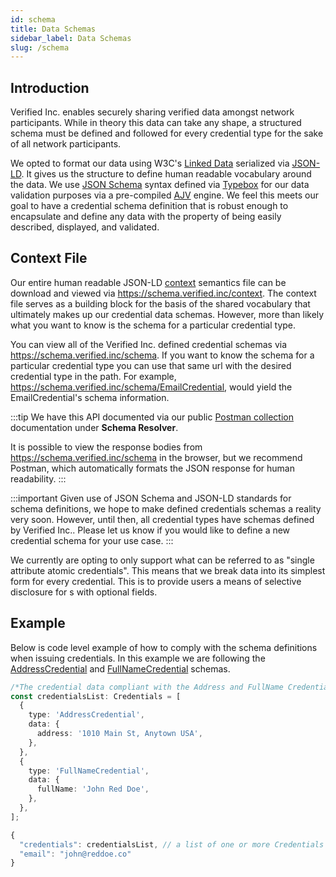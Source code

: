 ```yaml
---
id: schema
title: Data Schemas
sidebar_label: Data Schemas
slug: /schema
---
```



## Introduction

Verified Inc. enables securely sharing verified <a href="/terminology#credential"><Tip type="credential"/></a> data amongst network participants. While in theory this data can take any shape, a structured schema must be defined and followed for every credential type for the sake of all network participants.

We opted to format our data using W3C's [Linked Data](https://www.w3.org/standards/semanticweb/data) serialized via [JSON-LD](https://www.w3.org/TR/json-ld11/). It gives us the structure to define human readable vocabulary around the data. We use [JSON Schema](https://json-schema.org/) syntax defined via [Typebox](https://github.com/sinclairzx81/typebox) for our data validation purposes via a pre-compiled [AJV](https://ajv.js.org/guide/why-ajv.html) engine. We feel this meets our goal to have a credential schema definition that is robust enough to encapsulate and define any data with the property of being easily described, displayed, and validated.

## Context File

Our entire human readable JSON-LD [context](https://www.w3.org/TR/json-ld11/#the-context) semantics file can be download and viewed via https://schema.verified.inc/context. The context file serves as a building block for the basis of the shared vocabulary that ultimately makes up our credential data schemas. However, more than likely what you want to know is the schema for a particular credential type.

You can view all of the Verified Inc. defined credential schemas via https://schema.verified.inc/schema. If you want to know the schema for a particular credential type you can use that same url with the desired credential type in the path. For example, https://schema.verified.inc/schema/EmailCredential, would yield the EmailCredential's schema information.

:::tip
We have this API documented via our public [Postman collection](https://api.docs.verified.inc/) documentation under **Schema Resolver**.

It is possible to view the response bodies from https://schema.verified.inc/schema in the browser, but we recommend Postman, which automatically formats the JSON response for human readability.
:::

:::important
Given use of JSON Schema and JSON-LD standards for schema definitions, we hope to make <a href="/terminology#customer"><Tip type="customer"/></a> defined credentials schemas a reality very soon. However, until then, all credential types have schemas defined by Verified Inc.. Please let us know if you would like to define a new credential schema for your use case.
:::

We currently are opting to only support what can be referred to as "single attribute atomic credentials". This means that we break data into its simplest form for every credential. This is to provide users a means of selective disclosure for <a href="/terminology#request"><Tip type="request"/></a>s with optional fields.

## Example

Below is code level example of how to comply with the schema definitions when issuing credentials. In this example we are following the [AddressCredential](https://schema.verified.inc/schema/AddressCredential) and [FullNameCredential](https://schema.verified.inc/schema/FullNameCredential) schemas.

```typescript
/*The credential data compliant with the Address and FullName Credentials schemas*/
const credentialsList: Credentials = [
  {
    type: 'AddressCredential',
    data: {
      address: '1010 Main St, Anytown USA',
    },
  },
  {
    type: 'FullNameCredential',
    data: {
      fullName: 'John Red Doe',
    },
  },
];
```

```typescript title="Example Request Body for Issuing Credentials"
{
  "credentials": credentialsList, // a list of one or more Credentials objects
  "email": "john@reddoe.co"
}

```
